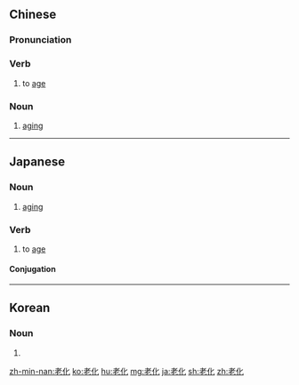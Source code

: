 ==Chinese==
{{zh-forms}}

===Pronunciation===
{{zh-pron
|m=lǎohuà
|c=lou5 faa3
|mn=nó͘-hòa
|cat=v,n
}}

===Verb===
{{zh-verb}}

# to [[age]]

===Noun===
{{zh-noun}}

# [[aging]]

{{zh-cat|Advanced}}

----

==Japanese==
{{ja-kanjitab|ろう|か|yomi=o}}

===Noun===
{{ja-noun|ろうか}}

# [[aging]]

===Verb===
{{ja-verb-suru|tr=intrans|ろうか}}

# to [[age]]

====Conjugation====
{{ja-suru|ろうか}}

----

==Korean==
{{ko-hanjatab}}

===Noun===
{{ko-noun|hj|hangeul=노화}}

# {{hanja form of|노화|aging}}

[[zh-min-nan:老化]]
[[ko:老化]]
[[hu:老化]]
[[mg:老化]]
[[ja:老化]]
[[sh:老化]]
[[zh:老化]]